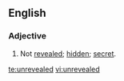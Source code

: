==English==
===Adjective===
{{en-adj}}
#Not [[revealed]]; [[hidden]]; [[secret]].

[[te:unrevealed]]
[[vi:unrevealed]]